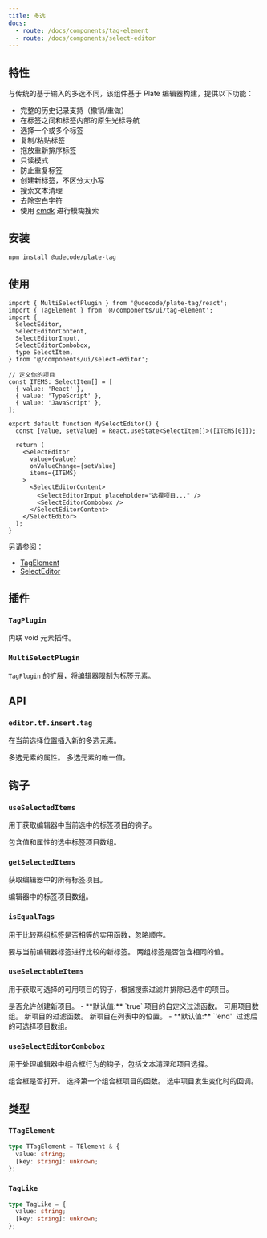 ```yaml
---
title: 多选
docs:
  - route: /docs/components/tag-element
  - route: /docs/components/select-editor
---
```


<ComponentPreview name="select-editor-demo" />

<PackageInfo>

## 特性

与传统的基于输入的多选不同，该组件基于 Plate 编辑器构建，提供以下功能：

- 完整的历史记录支持（撤销/重做）
- 在标签之间和标签内部的原生光标导航
- 选择一个或多个标签
- 复制/粘贴标签
- 拖放重新排序标签
- 只读模式
- 防止重复标签
- 创建新标签，不区分大小写
- 搜索文本清理
- 去除空白字符
- 使用 [cmdk](https://github.com/pacocoursey/cmdk) 进行模糊搜索

</PackageInfo>

## 安装

```bash
npm install @udecode/plate-tag
```

## 使用

```tsx
import { MultiSelectPlugin } from '@udecode/plate-tag/react';
import { TagElement } from '@/components/ui/tag-element';
import {
  SelectEditor,
  SelectEditorContent,
  SelectEditorInput,
  SelectEditorCombobox,
  type SelectItem,
} from '@/components/ui/select-editor';

// 定义你的项目
const ITEMS: SelectItem[] = [
  { value: 'React' },
  { value: 'TypeScript' },
  { value: 'JavaScript' },
];

export default function MySelectEditor() {
  const [value, setValue] = React.useState<SelectItem[]>([ITEMS[0]]);

  return (
    <SelectEditor
      value={value}
      onValueChange={setValue}
      items={ITEMS}
    >
      <SelectEditorContent>
        <SelectEditorInput placeholder="选择项目..." />
        <SelectEditorCombobox />
      </SelectEditorContent>
    </SelectEditor>
  );
}
```

另请参阅：
- [TagElement](/docs/components/tag-element)
- [SelectEditor](/docs/components/select-editor)

## 插件

### `TagPlugin`

内联 void 元素插件。

### `MultiSelectPlugin`

`TagPlugin` 的扩展，将编辑器限制为标签元素。

## API

### `editor.tf.insert.tag`

在当前选择位置插入新的多选元素。

<API name="editor.tf.insert.tag">
<APIParameters>
  <APIItem name="props" type="TagLike">
    多选元素的属性。
  </APIItem>
</APIParameters>

<APIOptions type="TagLike">
  <APIItem name="value" type="string">
    多选元素的唯一值。
  </APIItem>
</APIOptions>
</API>

## 钩子

### `useSelectedItems`

用于获取编辑器中当前选中的标签项目的钩子。

<API name="useSelectedItems">
<APIReturns type="TagLike[]">
  包含值和属性的选中标签项目数组。
</APIReturns>
</API>

### `getSelectedItems`

获取编辑器中的所有标签项目。

<API name="getSelectedItems">
<APIReturns type="TagLike[]">
  编辑器中的标签项目数组。
</APIReturns>
</API>

### `isEqualTags`

用于比较两组标签是否相等的实用函数，忽略顺序。

<API name="isEqualTags">
<APIParameters>
  <APIItem name="newTags" type="TagLike[]" optional>
    要与当前编辑器标签进行比较的新标签。
  </APIItem>
</APIParameters>

<APIReturns type="boolean">
  两组标签是否包含相同的值。
</APIReturns>
</API>

### `useSelectableItems`

用于获取可选择的可用项目的钩子，根据搜索过滤并排除已选中的项目。

<API name="useSelectableItems">
<APIOptions type="options">
  <APIItem name="allowNew" type="boolean" optional>
    是否允许创建新项目。
    - **默认值:** `true`
  </APIItem>
  <APIItem name="filter" type="(value: string, search: string) => boolean" optional>
    项目的自定义过滤函数。
  </APIItem>
  <APIItem name="items" type="T[]" optional>
    可用项目数组。
  </APIItem>
  <APIItem name="newItemFilter" type="(search: string) => boolean" optional>
    新项目的过滤函数。
  </APIItem>
  <APIItem name="newItemPosition" type="'end' | 'start'" optional>
    新项目在列表中的位置。
    - **默认值:** `'end'`
  </APIItem>
</APIOptions>

<APIReturns type="T[]">
  过滤后的可选择项目数组。
</APIReturns>
</API>

### `useSelectEditorCombobox`

用于处理编辑器中组合框行为的钩子，包括文本清理和项目选择。

<API name="useSelectEditorCombobox">
<APIOptions type="options">
  <APIItem name="open" type="boolean">
    组合框是否打开。
  </APIItem>
  <APIItem name="selectFirstItem" type="() => void">
    选择第一个组合框项目的函数。
  </APIItem>
  <APIItem name="onValueChange" type="(items: TagLike[]) => void" optional>
    选中项目发生变化时的回调。
  </APIItem>
</APIOptions>
</API>

## 类型

### `TTagElement`

```ts
type TTagElement = TElement & {
  value: string;
  [key: string]: unknown;
};
```

### `TagLike`

```ts
type TagLike = {
  value: string;
  [key: string]: unknown;
};
```